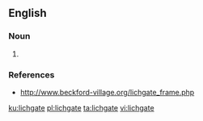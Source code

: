 ==English==
{{wikipedia|Lychgate}}

===Noun===
{{en-noun}}

# {{alternative spelling of|lych-gate|lang=en}}

===References===
* http://www.beckford-village.org/lichgate_frame.php

[[ku:lichgate]]
[[pl:lichgate]]
[[ta:lichgate]]
[[vi:lichgate]]